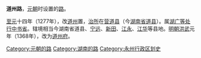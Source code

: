 '''道州路'''，[[元朝|元朝]]时设置的[[路_(行政区划)|路]]。

[[至元_(忽必烈)|至元]]十四年（1277年），改[[道州|道州]]置，[[治所|治所]]在[[营道县|营道县]]（今[[湖南省|湖南省]][[道县|道县]]）。属[[湖广等处行中书省|湖广等处行中书省]]。辖境相当今湖南省道县、[[宁远县|宁远]]、[[新田县|新田]]、[[江永县|江永]]、[[江华瑶族自治县|江华]]等县地。[[明朝|明朝]][[洪武|洪武]]元年（1368年），改为[[道州府|道州府]]。 

{{元朝行政区划|nocat}}
{{元朝行政区划小作品}}
{{DEFAULTSORT:D}}
[[Category:元朝的路|Category:元朝的路]]
[[Category:湖南的路|Category:湖南的路]]
[[Category:永州行政区划史|Category:永州行政区划史]]